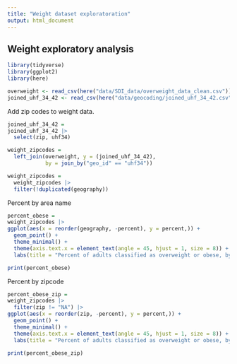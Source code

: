 ```yaml
---
title: "Weight dataset exploratoration"
output: html_document
---
```


## Weight exploratory analysis

```r
library(tidyverse)
library(ggplot2)
library(here)
```

```r
overweight <- read_csv(here("data/SDI_data/overweight_data_clean.csv"))
joined_uhf_34_42 <- read_csv(here("data/geocoding/joined_uhf_34_42.csv"))
```

Add zip codes to weight data. 

```r
joined_uhf_34_42 =
joined_uhf_34_42 |>
  select(zip, uhf34)

weight_zipcodes =
  left_join(overweight, y = (joined_uhf_34_42),
            by = join_by("geo_id" == "uhf34")) 

weight_zipcodes =
  weight_zipcodes |>
  filter(!duplicated(geography))
```

Percent by area name
```r
percent_obese =
weight_zipcodes |>
ggplot(aes(x = reorder(geography, -percent), y = percent,)) +
  geom_point() +  
  theme_minimal() +
  theme(axis.text.x = element_text(angle = 45, hjust = 1, size = 8)) +
  labs(title = "Percent of adults classified as overweight or obese, by area", x = "Location", y = "Percent")  

print(percent_obese)


```

Percent by zipcode
```r

percent_obese_zip =
weight_zipcodes |>
  filter(zip != "NA") |>
ggplot(aes(x = reorder(zip, -percent), y = percent,)) +
  geom_point() +  
  theme_minimal() +
  theme(axis.text.x = element_text(angle = 45, hjust = 1, size = 8)) +
  labs(title = "Percent of adults classified as overweight or obese, by zipcode", x = "Location", y = "Percent")  

print(percent_obese_zip)


```






